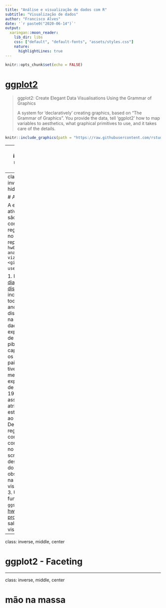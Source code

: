 ```yaml
---
title: "Análise e visualização de dados com R"
subtitle: "Visualização de dados"
author: "Francisco Alves"
date: '`r paste0("2020-06-14")`'
output: 
  xaringan::moon_reader:
    lib_dir: libs
    css: ["default", "default-fonts", "assets/styles.css"]
    nature:
      highlightLines: true
---
```


```r
knitr::opts_chunk$set(echo = FALSE)
```

# [ggplot2](https://cran.r-project.org/web/packages/ggplot2/)

> ggplot2: Create Elegant Data Visualisations Using the Grammar of Graphics
> 
> A system for 'declaratively' creating graphics, based on "The Grammar of Graphics". You provide the data, tell 'ggplot2' how to map variables to aesthetics, what graphical primitives to use, and it takes care of the details.


```r
knitr::include_graphics(path = "https://raw.githubusercontent.com/rstudio/hex-stickers/master/PNG/ggplot2.png")
```

---
class: inverse, middle, center

# mão na massa

---
class: inverse, hide-logo

# Atividade
 
A entrega da atividade são os commits registrados no repositório `hw01-analise-viz-dados-<github-user>`.
 
1. Faça um [diagrama de dispersão](https://pt.wikipedia.org/wiki/Gr%C3%A1fico_de_dispers%C3%A3o#Interpreta%C3%A7%C3%A3o), incluindo todos os anos disponíveis na base de dados, da expectativa de vida pelo pib per capita para os três países que tiveram a menor expectativa de vida em 1952 e associe o atributo estético cor ao país;
2. Deixe registrado como comentário no seu script a descrição do padrão observado na visualização;
3. Use a função `ggsave` (eg. [hw-rstudio-project](https://github.com/analise-viz-dados-master/hw-rstudio-project/blob/master/hw-rstudio-project.R)) para salvar a visualização.

---
class: inverse, middle, center

# ggplot2 - Faceting

---
class: inverse, middle, center

# mão na massa